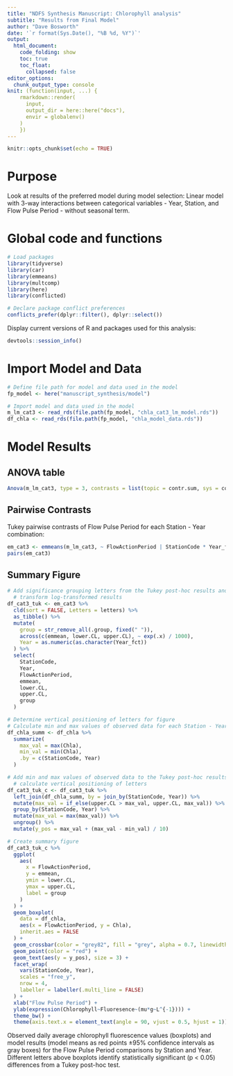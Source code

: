 ```yaml
---
title: "NDFS Synthesis Manuscript: Chlorophyll analysis"
subtitle: "Results from Final Model"
author: "Dave Bosworth"
date: '`r format(Sys.Date(), "%B %d, %Y")`'
output: 
  html_document: 
    code_folding: show
    toc: true
    toc_float:
      collapsed: false
editor_options: 
  chunk_output_type: console
knit: (function(input, ...) {
    rmarkdown::render(
      input,
      output_dir = here::here("docs"),
      envir = globalenv()
    )
    })
---
```


```r
knitr::opts_chunk$set(echo = TRUE)
```

# Purpose

Look at results of the preferred model during model selection: Linear model with 3-way interactions between categorical variables - Year, Station, and Flow Pulse Period - without seasonal term.

# Global code and functions

```r
# Load packages
library(tidyverse)
library(car)
library(emmeans)
library(multcomp)
library(here)
library(conflicted)

# Declare package conflict preferences 
conflicts_prefer(dplyr::filter(), dplyr::select())
```

Display current versions of R and packages used for this analysis:

```r
devtools::session_info()
```

# Import Model and Data

```r
# Define file path for model and data used in the model
fp_model <- here("manuscript_synthesis/model")

# Import model and data used in the model
m_lm_cat3 <- read_rds(file.path(fp_model, "chla_cat3_lm_model.rds"))
df_chla <- read_rds(file.path(fp_model, "chla_model_data.rds"))
```

# Model Results

## ANOVA table

```r
Anova(m_lm_cat3, type = 3, contrasts = list(topic = contr.sum, sys = contr.sum))
```

## Pairwise Contrasts

Tukey pairwise contrasts of Flow Pulse Period for each Station - Year combination:

```r
em_cat3 <- emmeans(m_lm_cat3, ~ FlowActionPeriod | StationCode * Year_fct)
pairs(em_cat3)
```

## Summary Figure

```r
# Add significance grouping letters from the Tukey post-hoc results and back
  # transform log-transformed results
df_cat3_tuk <- em_cat3 %>% 
  cld(sort = FALSE, Letters = letters) %>% 
  as_tibble() %>% 
  mutate(
    group = str_remove_all(.group, fixed(" ")),
    across(c(emmean, lower.CL, upper.CL), ~ exp(.x) / 1000),
    Year = as.numeric(as.character(Year_fct))
  ) %>% 
  select(
    StationCode,
    Year,
    FlowActionPeriod,
    emmean,
    lower.CL,
    upper.CL,
    group
  )

# Determine vertical positioning of letters for figure
# Calculate min and max values of observed data for each Station - Year group
df_chla_summ <- df_chla %>% 
  summarize(
    max_val = max(Chla),
    min_val = min(Chla),
    .by = c(StationCode, Year)
  )

# Add min and max values of observed data to the Tukey post-hoc results and
  # calculate vertical positioning of letters
df_cat3_tuk_c <- df_cat3_tuk %>% 
  left_join(df_chla_summ, by = join_by(StationCode, Year)) %>% 
  mutate(max_val = if_else(upper.CL > max_val, upper.CL, max_val)) %>% 
  group_by(StationCode, Year) %>% 
  mutate(max_val = max(max_val)) %>% 
  ungroup() %>% 
  mutate(y_pos = max_val + (max_val - min_val) / 10)

# Create summary figure
df_cat3_tuk_c %>%
  ggplot(
    aes(
      x = FlowActionPeriod,
      y = emmean,
      ymin = lower.CL,
      ymax = upper.CL,
      label = group
    )
  ) +
  geom_boxplot(
    data = df_chla,
    aes(x = FlowActionPeriod, y = Chla),
    inherit.aes = FALSE
  ) +
  geom_crossbar(color = "grey82", fill = "grey", alpha = 0.7, linewidth = 0.1) +
  geom_point(color = "red") +
  geom_text(aes(y = y_pos), size = 3) +
  facet_wrap(
    vars(StationCode, Year), 
    scales = "free_y",
    nrow = 4,
    labeller = labeller(.multi_line = FALSE)
  ) +
  xlab("Flow Pulse Period") +
  ylab(expression(Chlorophyll~Fluoresence~(mu*g~L^{-1}))) +
  theme_bw() +
  theme(axis.text.x = element_text(angle = 90, vjust = 0.5, hjust = 1))
```

Observed daily average chlorophyll fluorescence values (boxplots) and model results (model means as red points ±95% confidence intervals as gray boxes) for the Flow Pulse Period comparisons by Station and Year. Different letters above boxplots identify statistically significant (p < 0.05) differences from a Tukey post-hoc test.

